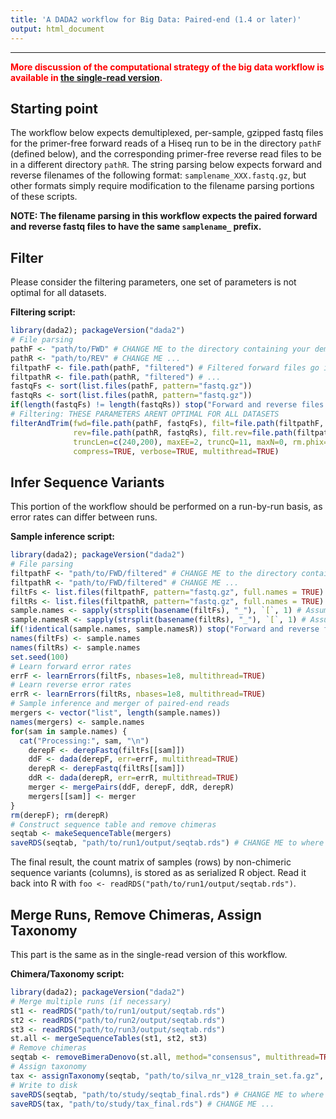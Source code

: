 ```yaml
---
title: 'A DADA2 workflow for Big Data: Paired-end (1.4 or later)'
output: html_document
---
```


--------------------------

**<span style="color:red">More discussion of the computational strategy of the big data workflow is available in [the single-read version](bigdata.html).**

## Starting point

The workflow below expects demultiplexed, per-sample, gzipped fastq files for the primer-free forward reads of a Hiseq run to be in the directory `pathF` (defined below), and the corresponding primer-free reverse read files to be in a different directory `pathR`. The string parsing below expects forward and reverse filenames of the following format: `samplename_XXX.fastq.gz`, but other formats simply require modification to the filename parsing portions of these scripts.

**NOTE: The filename parsing in this workflow expects the paired forward and reverse fastq files to have the same `samplename_` prefix.**

## Filter

Please consider the filtering parameters, one set of parameters is not optimal for all datasets.

**Filtering script:**
```r
library(dada2); packageVersion("dada2")
# File parsing
pathF <- "path/to/FWD" # CHANGE ME to the directory containing your demultiplexed forward-read fastqs
pathR <- "path/to/REV" # CHANGE ME ...
filtpathF <- file.path(pathF, "filtered") # Filtered forward files go into the pathF/filtered/ subdirectory
filtpathR <- file.path(pathR, "filtered") # ...
fastqFs <- sort(list.files(pathF, pattern="fastq.gz"))
fastqRs <- sort(list.files(pathR, pattern="fastq.gz"))
if(length(fastqFs) != length(fastqRs)) stop("Forward and reverse files do not match.")
# Filtering: THESE PARAMETERS ARENT OPTIMAL FOR ALL DATASETS
filterAndTrim(fwd=file.path(pathF, fastqFs), filt=file.path(filtpathF, fastqFs),
              rev=file.path(pathR, fastqRs), filt.rev=file.path(filtpathR, fastqRs),
              truncLen=c(240,200), maxEE=2, truncQ=11, maxN=0, rm.phix=TRUE,
              compress=TRUE, verbose=TRUE, multithread=TRUE)
```

## Infer Sequence Variants

This portion of the workflow should be performed on a run-by-run basis, as error rates can differ between runs. 

**Sample inference script:**
```r
library(dada2); packageVersion("dada2")
# File parsing
filtpathF <- "path/to/FWD/filtered" # CHANGE ME to the directory containing your filtered forward fastqs
filtpathR <- "path/to/FWD/filtered" # CHANGE ME ...
filtFs <- list.files(filtpathF, pattern="fastq.gz", full.names = TRUE)
filtRs <- list.files(filtpathR, pattern="fastq.gz", full.names = TRUE)
sample.names <- sapply(strsplit(basename(filtFs), "_"), `[`, 1) # Assumes filename = samplename_XXX.fastq.gz
sample.namesR <- sapply(strsplit(basename(filtRs), "_"), `[`, 1) # Assumes filename = samplename_XXX.fastq.gz
if(!identical(sample.names, sample.namesR)) stop("Forward and reverse files do not match.")
names(filtFs) <- sample.names
names(filtRs) <- sample.names
set.seed(100)
# Learn forward error rates
errF <- learnErrors(filtFs, nbases=1e8, multithread=TRUE)
# Learn reverse error rates
errR <- learnErrors(filtRs, nbases=1e8, multithread=TRUE)
# Sample inference and merger of paired-end reads
mergers <- vector("list", length(sample.names))
names(mergers) <- sample.names
for(sam in sample.names) {
  cat("Processing:", sam, "\n")
	derepF <- derepFastq(filtFs[[sam]])
	ddF <- dada(derepF, err=errF, multithread=TRUE)
	derepR <- derepFastq(filtRs[[sam]])
	ddR <- dada(derepR, err=errR, multithread=TRUE)
	merger <- mergePairs(ddF, derepF, ddR, derepR)
	mergers[[sam]] <- merger
}
rm(derepF); rm(derepR)
# Construct sequence table and remove chimeras
seqtab <- makeSequenceTable(mergers)
saveRDS(seqtab, "path/to/run1/output/seqtab.rds") # CHANGE ME to where you want sequence table saved
```

The final result, the count matrix of samples (rows) by non-chimeric sequence variants (columns), is stored as as serialized R object. Read it back into R with `foo <- readRDS("path/to/run1/output/seqtab.rds")`.

## Merge Runs, Remove Chimeras, Assign Taxonomy

This part is the same as in the single-read version of this workflow.

**Chimera/Taxonomy script:**
```r
library(dada2); packageVersion("dada2")
# Merge multiple runs (if necessary)
st1 <- readRDS("path/to/run1/output/seqtab.rds")
st2 <- readRDS("path/to/run2/output/seqtab.rds")
st3 <- readRDS("path/to/run3/output/seqtab.rds")
st.all <- mergeSequenceTables(st1, st2, st3)
# Remove chimeras
seqtab <- removeBimeraDenovo(st.all, method="consensus", multithread=TRUE)
# Assign taxonomy
tax <- assignTaxonomy(seqtab, "path/to/silva_nr_v128_train_set.fa.gz", multithread=TRUE)
# Write to disk
saveRDS(seqtab, "path/to/study/seqtab_final.rds") # CHANGE ME to where you want sequence table saved
saveRDS(tax, "path/to/study/tax_final.rds") # CHANGE ME ...
```
